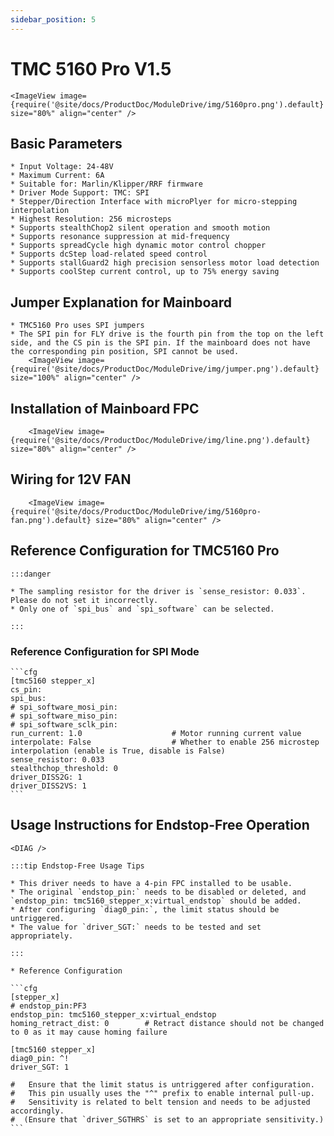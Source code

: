```yaml
---
sidebar_position: 5
---
```








# TMC 5160 Pro V1.5

    <ImageView image={require('@site/docs/ProductDoc/ModuleDrive/img/5160pro.png').default} size="80%" align="center" />

## Basic Parameters

    * Input Voltage: 24-48V
    * Maximum Current: 6A
    * Suitable for: Marlin/Klipper/RRF firmware
    * Driver Mode Support: TMC: SPI
    * Stepper/Direction Interface with microPlyer for micro-stepping interpolation
    * Highest Resolution: 256 microsteps
    * Supports stealthChop2 silent operation and smooth motion
    * Supports resonance suppression at mid-frequency
    * Supports spreadCycle high dynamic motor control chopper
    * Supports dcStep load-related speed control
    * Supports stallGuard2 high precision sensorless motor load detection
    * Supports coolStep current control, up to 75% energy saving

## Jumper Explanation for Mainboard

    * TMC5160 Pro uses SPI jumpers
    * The SPI pin for FLY drive is the fourth pin from the top on the left side, and the CS pin is the SPI pin. If the mainboard does not have the corresponding pin position, SPI cannot be used.
        <ImageView image={require('@site/docs/ProductDoc/ModuleDrive/img/jumper.png').default} size="100%" align="center" />

## Installation of Mainboard FPC

        <ImageView image={require('@site/docs/ProductDoc/ModuleDrive/img/line.png').default} size="80%" align="center" />

## Wiring for 12V FAN

        <ImageView image={require('@site/docs/ProductDoc/ModuleDrive/img/5160pro-fan.png').default} size="80%" align="center" />


## Reference Configuration for TMC5160 Pro

    :::danger

    * The sampling resistor for the driver is `sense_resistor: 0.033`. Please do not set it incorrectly.
    * Only one of `spi_bus` and `spi_software` can be selected.
    
    :::

### Reference Configuration for SPI Mode

    ```cfg
    [tmc5160 stepper_x]
    cs_pin:
    spi_bus:
    # spi_software_mosi_pin:
    # spi_software_miso_pin:
    # spi_software_sclk_pin: 
    run_current: 1.0                    # Motor running current value
    interpolate: False                  # Whether to enable 256 microstep interpolation (enable is True, disable is False)
    sense_resistor: 0.033
    stealthchop_threshold: 0
    driver_DISS2G: 1
    driver_DISS2VS: 1
    ```

## Usage Instructions for Endstop-Free Operation

    <DIAG />

    :::tip Endstop-Free Usage Tips

    * This driver needs to have a 4-pin FPC installed to be usable.
    * The original `endstop_pin:` needs to be disabled or deleted, and `endstop_pin: tmc5160_stepper_x:virtual_endstop` should be added.
    * After configuring `diag0_pin:`, the limit status should be untriggered.
    * The value for `driver_SGT:` needs to be tested and set appropriately.

    :::

    * Reference Configuration

    ```cfg
    [stepper_x]
    # endstop_pin:PF3
    endstop_pin: tmc5160_stepper_x:virtual_endstop
    homing_retract_dist: 0        # Retract distance should not be changed to 0 as it may cause homing failure

    [tmc5160 stepper_x]
    diag0_pin: ^!
    driver_SGT: 1

    #   Ensure that the limit status is untriggered after configuration.
    #   This pin usually uses the "^" prefix to enable internal pull-up.
    #   Sensitivity is related to belt tension and needs to be adjusted accordingly.
    #  (Ensure that `driver_SGTHRS` is set to an appropriate sensitivity.)
    ```